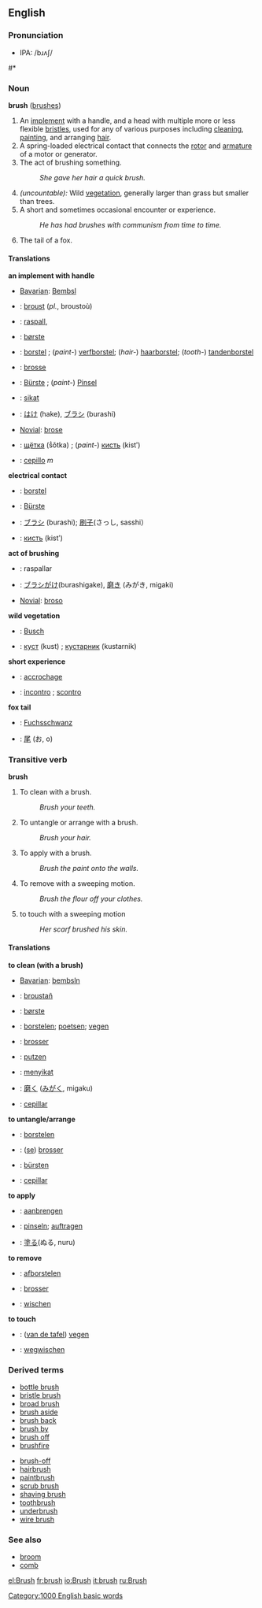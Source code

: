 ==English==
===Pronunciation===
*IPA: /bɹʌʃ/
#*{{audio|en-us-brush.ogg|Audio (US)}}

=== Noun ===
'''brush''' ([[brushes]])

#<!--DefN-A--> An [[implement]] with a handle, and a head with multiple more or less flexible [[bristle]]s, used for any of various purposes including [[clean]]ing, [[paint]]ing, and arranging [[hair]].
#<!--DefN-B--> A spring-loaded electrical contact that connects the [[rotor]] and [[armature]] of a motor or generator.
#<!--DefN-C--> The act of brushing something.
#: ''She gave her hair a quick brush.''
#<!--DefN-D--> ''(uncountable):'' Wild [[vegetation]], generally larger than grass but smaller than trees.
#<!--DefN-E--> A short and sometimes occasional encounter or experience.
#: ''He has had brushes with communism from time to time.''
#<!--DefN-F--> The tail of a fox.

====Translations====
<!--DefN-A-->'''an implement with handle'''
{{top}}
*[[Bavarian]]: [[Bembsl]] {{m}}
*{{br}}: [[broust]] {{m}} (''pl.'', broustoù)
*{{ca}}: [[raspall]], {{m}}
*{{da}}: [[børste]] {{c}}
*{{nl}}: [[borstel]] {{m}}; (''paint-'') [[verfborstel]]; (''hair-'') [[haarborstel]]; (''tooth-'') [[tandenborstel]]
*{{fr}}: [[brosse]] {{f}}
{{mid}}
*{{de}}: [[Bürste]] {{f}}; (''paint-'') [[Pinsel]] {{m}}
*{{id}}: [[sikat]]
*{{ja}}: [[はけ]] (hake), [[ブラシ]] (burashi)
*[[Novial]]: [[brose]]
*{{ru}}: [[щётка]] (ṧǒtka) {{f}}; (''paint-'') [[кисть]] (kistʹ) {{f}}
*{{es}}: [[cepillo]] ''m''
{{bottom}}

<!--DefN-B-->'''electrical contact'''
{{top}}
*{{nl}}: [[borstel]] {{m}}
*{{de}}: [[Bürste]] {{f}}
{{mid}}
*{{ja}}: [[ブラシ]] (burashi); [[刷子]](さっし, sasshi）
*{{ru}}: [[кисть]] (kistʹ) {{f}}
{{bottom}}

<!--DefN-C-->'''act of brushing'''
{{top}}
*{{ca}}: raspallar
*{{ja}}: [[ブラシがけ]](burashigake), [[磨き]] (みがき, migaki) 
{{mid}}
*[[Novial]]: [[broso]]
{{bottom}}

<!--DefN-D-->'''wild vegetation'''
{{top}}
*{{de}}: [[Busch]] {{n}}
{{mid}}
*{{ru}}: [[куст]] (kust) {{m}}; [[кустарник]] (kustarnik) {{m}}
{{bottom}}

<!--DefN-E-->'''short experience'''
{{top}}
*{{fr}}: [[accrochage]] {{m}}
{{mid}}
*{{it}}: [[incontro]] {{m}}; [[scontro]] {{m}}
{{bottom}}

<!--DefN-F-->'''fox tail'''
{{top}}
*{{de}}: [[Fuchsschwanz]] {{m}}
{{mid}}
*{{ja}}: [[尾]] (お, o)
{{bottom}}

===Transitive verb===
'''brush'''

#<!--DefTV-A-->To clean with a brush.
#: ''Brush your teeth.''
#<!--DefTV-B-->To untangle or arrange with a brush.
#: ''Brush your hair.''
#<!--DefTV-C-->To apply with a brush.
#: ''Brush the paint onto the walls.''
#<!--DefTV-D-->To remove with a sweeping motion.
#: ''Brush the flour off your clothes.''
#<!--DefTV-E-->to touch with a sweeping motion
#: ''Her scarf brushed his skin.''

====Translations====
<!--DefTV-A-->'''to clean (with a brush)'''
{{top}}
*[[Bavarian]]: [[bembsln]]
*{{br}}: [[broustañ]]
*{{da}}: [[børste]]
*{{nl}}: [[borstelen]]; [[poetsen]]; [[vegen]]
*{{fr}}: [[brosser]]
{{mid}}
*{{de}}: [[putzen]]
*{{id}}: [[sikat|menyikat]]
*{{ja}}: [[磨く]] ([[みがく]], migaku) 
*{{es}}: [[cepillar]]
{{bottom}}

<!--DefTV-B-->'''to untangle/arrange'''
{{top}}
*{{nl}}: [[borstelen]]
*{{fr}}: ([[se brosser|se]]) [[se brosser|brosser]]
{{mid}}
*{{de}}: [[bürsten]]
*{{es}}: [[cepillar]]
{{bottom}}

<!--DefTV-C-->'''to apply'''
{{top}}
*{{nl}}: [[aanbrengen]]
*{{de}}: [[pinseln]]; [[auftragen]]
{{mid}}
*{{ja}}: [[塗る]](ぬる, nuru)
{{bottom}}

<!--DefTV-D-->'''to remove'''
{{top}}
*{{nl}}: [[afborstelen]]
*{{fr}}: [[brosser]]
{{mid}}
*{{de}}: [[wischen]]
{{bottom}}

<!--DefTV-E-->'''to touch'''
{{top}}
*{{nl}}: ([[van de tafel vegen|van de tafel]]) [[vegen]]
{{mid}}
*{{de}}: [[wegwischen]]
{{bottom}}

===Derived terms===
{{top}}
*[[bottle brush]]
*[[bristle brush]]
*[[broad brush]]
*[[brush aside]]
*[[brush back]]
*[[brush by]]
*[[brush off]]
*[[brushfire]]
{{mid}}
*[[brush-off]]
*[[hairbrush]]
*[[paintbrush]]
*[[scrub brush]]
*[[shaving brush]]
*[[toothbrush]]
*[[underbrush]]
*[[wire brush]]
{{bottom}}

===See also===
*[[broom]]
*[[comb]]

[[Category:1000 English basic words]]
[[el:Brush]]
[[fr:brush]]
[[io:Brush]]
[[it:brush]]
[[ru:Brush]]